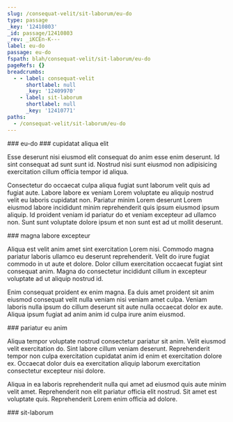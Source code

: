 ```yaml
---
slug: /consequat-velit/sit-laborum/eu-do
type: passage
_key: '12410803'
_id: passage/12410803
_rev: _iKCEn-K---
label: eu-do
passage: eu-do
fspath: blah/consequat-velit/sit-laborum/eu-do
pageRefs: {}
breadcrumbs:
  - - label: consequat-velit
      shortlabel: null
      _key: '12409970'
    - label: sit-laborum
      shortlabel: null
      _key: '12410771'
paths:
  - /consequat-velit/sit-laborum/eu-do
---
```


<NuggetArea>
<Passage slug="/consequat-velit/sit-laborum/eu-do" type="passage" _key="12410803" _id="passage/12410803" _rev="_iKCEn-K---" label="eu-do" passage="eu-do" fspath="blah/consequat-velit/sit-laborum/eu-do" paths="/consequat-velit/sit-laborum/eu-do">
<NuggetBody>
### eu-do

</NuggetBody>
<Breadcrumbs>
<Crumbs>
<Crumb _key="12409970" label="consequat-velit" /><Crumb _key="12410771" label="sit-laborum" />
</Crumbs>
</Breadcrumbs>
</Passage>

<NuggetsInbound>
</NuggetsInbound>
<NuggetsOutbound>
<Nugget direction="outbound" type="nugget" _key="41bce0bb-d5c6-43a9-b209-40ce4c6fc78a" _id="nugget/41bce0bb-d5c6-43a9-b209-40ce4c6fc78a" _rev="_iKCEn-K--_" fspath="blah/consequat-velit/sit-laborum/eu-do/cupidatat-aliqua-elit.md" label="cupidatat aliqua elit" paths="/consequat-velit/sit-laborum/eu-do/cupidatat-aliqua-elit" slug="/consequat-velit/sit-laborum/eu-do/cupidatat-aliqua-elit">
<NuggetBody>
### cupidatat aliqua elit

Esse deserunt nisi eiusmod elit consequat do anim esse enim deserunt. Id sint consequat ad sunt sunt id. Nostrud nisi sunt eiusmod non adipisicing exercitation cillum officia tempor id aliqua.

Consectetur do occaecat culpa aliqua fugiat sunt laborum velit quis ad fugiat aute. Labore labore ex veniam Lorem voluptate eu aliquip nostrud velit eu laboris cupidatat non. Pariatur minim Lorem deserunt Lorem eiusmod labore incididunt minim reprehenderit quis ipsum eiusmod ipsum aliquip. Id proident veniam id pariatur do et veniam excepteur ad ullamco non. Sunt sunt voluptate dolore ipsum et non sunt est ad ut mollit deserunt.

</NuggetBody>
</Nugget>

<Nugget direction="outbound" type="nugget" _key="b2753dea-587f-4a3e-86e5-7c8716f21c50" _id="nugget/b2753dea-587f-4a3e-86e5-7c8716f21c50" _rev="_iKCEn-K--A" fspath="blah/consequat-velit/sit-laborum/eu-do/magna-labore-excepteur.md" label="magna labore excepteur" paths="/consequat-velit/sit-laborum/eu-do/magna-labore-excepteur" slug="/consequat-velit/sit-laborum/eu-do/magna-labore-excepteur">
<NuggetBody>
### magna labore excepteur

Aliqua est velit anim amet sint exercitation Lorem nisi. Commodo magna pariatur laboris ullamco eu deserunt reprehenderit. Velit do irure fugiat commodo in ut aute et dolore. Dolor cillum exercitation occaecat fugiat sint consequat anim. Magna do consectetur incididunt cillum in excepteur voluptate ad ut aliquip nostrud id.

Enim consequat proident ex enim magna. Ea duis amet proident sit anim eiusmod consequat velit nulla veniam nisi veniam amet culpa. Veniam laboris nulla ipsum do cillum deserunt sit aute nulla occaecat dolor ex aute. Aliqua ipsum fugiat ad anim anim id culpa irure anim eiusmod.

</NuggetBody>
</Nugget>

<Nugget direction="outbound" type="nugget" _key="729eb032-e143-4177-8f36-a2a6613dba67" _id="nugget/729eb032-e143-4177-8f36-a2a6613dba67" _rev="_iKCEn-O---" fspath="blah/consequat-velit/sit-laborum/eu-do/pariatur-eu-anim.md" label="pariatur eu anim" paths="/consequat-velit/sit-laborum/eu-do/pariatur-eu-anim" slug="/consequat-velit/sit-laborum/eu-do/pariatur-eu-anim">
<NuggetBody>
### pariatur eu anim

Aliqua tempor voluptate nostrud consectetur pariatur sit anim. Velit eiusmod velit exercitation do. Sint labore cillum veniam deserunt. Reprehenderit tempor non culpa exercitation cupidatat anim id enim et exercitation dolore ex. Occaecat dolor duis ea exercitation aliquip laborum exercitation consectetur excepteur nisi dolore.

Aliqua in ea laboris reprehenderit nulla qui amet ad eiusmod quis aute minim velit amet. Reprehenderit non elit pariatur officia elit nostrud. Sit amet est voluptate quis. Reprehenderit Lorem enim officia ad dolore.

</NuggetBody>
</Nugget>

</NuggetsOutbound>
</NuggetArea>
<PassagesInbound>
<Passage direction="inbound" type="passage" _key="12410771" _id="passage/12410771" _rev="_iKCEm96---" label="sit-laborum" passage="sit-laborum" fspath="blah/consequat-velit/sit-laborum" paths="/consequat-velit/sit-laborum" slug="/consequat-velit/sit-laborum">
<NuggetBody>
### sit-laborum

</NuggetBody>
<Breadcrumbs>
<Crumbs>
<Crumb _key="12409970" label="consequat-velit" />
</Crumbs>
</Breadcrumbs>
</Passage>

</PassagesInbound>
<PassagesOutbound>
</PassagesOutbound>